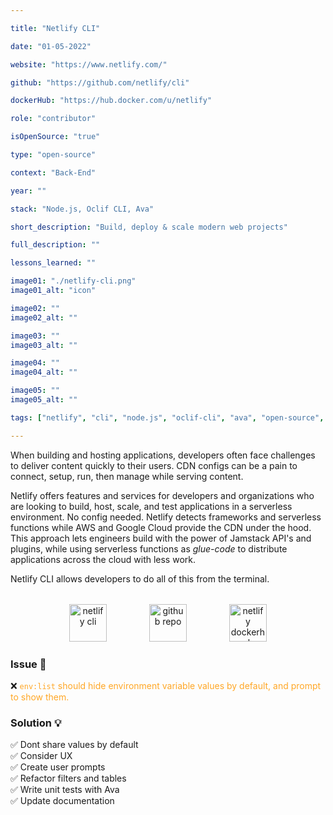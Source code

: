 ```yaml
---

title: "Netlify CLI"

date: "01-05-2022"

website: "https://www.netlify.com/"

github: "https://github.com/netlify/cli"

dockerHub: "https://hub.docker.com/u/netlify"

role: "contributor"

isOpenSource: "true"

type: "open-source"

context: "Back-End"

year: ""

stack: "Node.js, Oclif CLI, Ava"

short_description: "Build, deploy & scale modern web projects"

full_description: ""

lessons_learned: ""

image01: "./netlify-cli.png"
image01_alt: "icon"

image02: ""
image02_alt: ""

image03: ""
image03_alt: ""

image04: ""
image04_alt: ""

image05: ""
image05_alt: ""

tags: ["netlify", "cli", "node.js", "oclif-cli", "ava", "open-source", "contribution", "unit-testing"]

---
```


  When building and hosting applications, developers often face challenges to deliver content quickly to their users. CDN configs can be a pain to connect, setup, run, then manage while serving content.

  Netlify offers features and services for developers and organizations who are looking to build, host, scale, and test applications in a serverless environment. No config needed. Netlify detects frameworks and serverless functions while AWS and Google Cloud provide the CDN under the hood. This approach lets engineers build with the power of Jamstack API's and plugins, while using serverless functions as *glue-code* to distribute applications across the cloud with less work.

  Netlify CLI allows developers to do all of this from the terminal.

<div style="text-align: center; margin-top: 2rem">
  <a href="https://www.netlify.com/products/cli/" target="_blank" rel="noreferrer"> <img src="https://www.vectorlogo.zone/logos/netlify/netlify-icon.svg" alt="netlify cli" width="60" height="60"/></a> <a href="https://github.com/netlify/cli" target="_blank" rel="noreferrer"> <img style="margin-left: 4rem" src="https://www.vectorlogo.zone/logos/github/github-tile.svg" alt="github repo" width="60" height="60"/></a> <a href="https://hub.docker.com/u/netlify" target="_blank" rel="noreferrer"> <img style="margin-left: 4rem" src="https://www.vectorlogo.zone/logos/docker/docker-tile.svg" alt="netlify dockerhub" width="60" height="60"/></a>
 </div>

### Issue 🚩

❌ <a style="color: #ffa726; text-decoration: none" href="https://github.com/netlify/cli/issues/3579" target="_blank" rel="noreferrer"> `env:list` should hide environment variable values by default, and prompt to show them.</a>

### Solution 💡

✅ Dont share values by default <br/>
✅ Consider UX <br/>
✅ Create user prompts <br/>
✅ Refactor filters and tables <br/>
✅ Write unit tests with Ava <br />
✅ Update documentation



